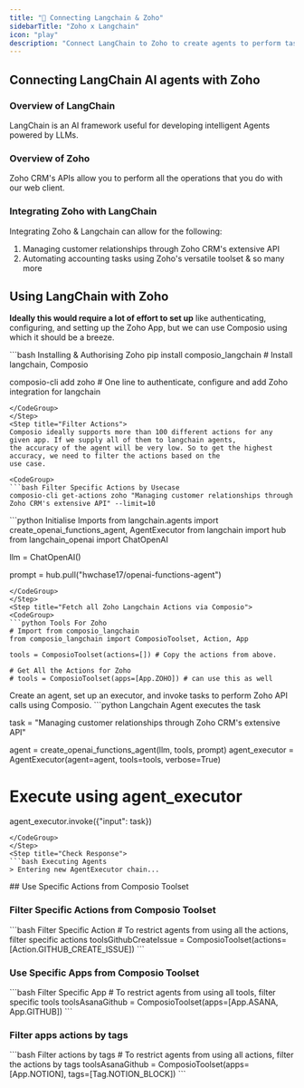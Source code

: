 ```yaml
---
title: "🚀 Connecting Langchain & Zoho"
sidebarTitle: "Zoho x Langchain"
icon: "play"
description: "Connect LangChain to Zoho to create agents to perform tasks using natural language"
---
```


## Connecting LangChain AI agents with Zoho

### Overview of LangChain

LangChain is an AI framework useful for developing intelligent Agents powered by LLMs.

### Overview of Zoho

Zoho CRM's APIs allow you to perform all the operations that you do with our web client.

### Integrating Zoho with LangChain

Integrating Zoho & Langchain can allow for the following:

1. Managing customer relationships through Zoho CRM's extensive API
2. Automating accounting tasks using Zoho's versatile toolset
& so many more

## Using LangChain with Zoho

<Steps>
<Step title="Setting Up the Environment">

**Ideally this would require a lot of effort to set up** like authenticating, configuring, and setting up the Zoho App, but we can use Composio using which it should be a breeze.

<CodeGroup>
```bash Installing & Authorising Zoho
pip install composio_langchain # Install langchain, Composio 

composio-cli add zoho # One line to authenticate, configure and add Zoho integration for langchain
```
</CodeGroup>
</Step>
<Step title="Filter Actions">
Composio ideally supports more than 100 different actions for any given app. If we supply all of them to langchain agents, 
the accuracy of the agent will be very low. So to get the highest accuracy, we need to filter the actions based on the 
use case.

<CodeGroup>
```bash Filter Specific Actions by Usecase
composio-cli get-actions zoho "Managing customer relationships through Zoho CRM's extensive API" --limit=10
```
</CodeGroup>

</Step>
<Step title="Import Base Packages">

<CodeGroup>
```python Initialise Imports
from langchain.agents import create_openai_functions_agent, AgentExecutor
from langchain import hub
from langchain_openai import ChatOpenAI


llm = ChatOpenAI()

prompt = hub.pull("hwchase17/openai-functions-agent")
```
</CodeGroup>
</Step>
<Step title="Fetch all Zoho Langchain Actions via Composio">
<CodeGroup>
```python Tools For Zoho
# Import from composio_langchain
from composio_langchain import ComposioToolset, Action, App

tools = ComposioToolset(actions=[]) # Copy the actions from above. 

# Get All the Actions for Zoho
# tools = ComposioToolset(apps=[App.ZOHO]) # can use this as well
```
</CodeGroup>
</Step>
<Step title="Execute the Agent">
Create an agent, set up an executor, and invoke tasks to perform Zoho API calls using Composio. 
<CodeGroup>
```python Langchain Agent executes the task

task = "Managing customer relationships through Zoho CRM's extensive API"

agent = create_openai_functions_agent(llm, tools, prompt)
agent_executor = AgentExecutor(agent=agent, tools=tools, verbose=True)

# Execute using agent_executor
agent_executor.invoke({"input": task})
```
</CodeGroup>
</Step>
<Step title="Check Response">
```bash Executing Agents
> Entering new AgentExecutor chain...
```
</Step>
</Steps>
## Use Specific Actions from Composio Toolset

### Filter Specific Actions from Composio Toolset

<CodeGroup>
```bash Filter Specific Action
# To restrict agents from using all the actions, filter specific actions
toolsGithubCreateIssue = ComposioToolset(actions=[Action.GITHUB_CREATE_ISSUE])
```
</CodeGroup>

### Use Specific Apps from Composio Toolset
<CodeGroup>
```bash Filter Specific App
# To restrict agents from using all tools, filter specific tools
toolsAsanaGithub = ComposioToolset(apps=[App.ASANA, App.GITHUB])
```
</CodeGroup>

### Filter apps actions by tags 
<CodeGroup>
```bash Filter actions by tags
# To restrict agents from using all actions, filter the actions by tags
toolsAsanaGithub = ComposioToolset(apps=[App.NOTION], tags=[Tag.NOTION_BLOCK])
```
</CodeGroup>

